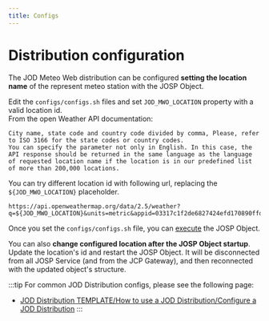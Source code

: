 ```yaml
---
title: Configs
---
```

# Distribution configuration

The JOD Meteo Web distribution can be configured **setting the location name** of the represent meteo station with the JOSP Object.

Edit the ```configs/configs.sh``` files and set ```JOD_MWO_LOCATION``` property with a valid location id.<br/>
From the open Weather API documentation:

    City name, state code and country code divided by comma, Please, refer to ISO 3166 for the state codes or country codes.
    You can specify the parameter not only in English. In this case, the API response should be returned in the same language as the language of requested location name if the location is in our predefined list of more than 200,000 locations.

You can try different location id with following url, replacing the ```${JOD_MWO_LOCATION}``` placeholder.

```
https://api.openweathermap.org/data/2.5/weather?q=${JOD_MWO_LOCATION}&units=metric&appid=03317c1f2de6827424efd170890ffd3c
```

Once you set the ```configs/configs.sh``` file, you can [execute](usage) the JOSP Object.

You can also **change configured location after the JOSP Object startup**.
Update the location's id and restart the JOSP Object.
It will be disconnected from all JOSP Service (and from the JCP Gateway), and then reconnected with the updated object's structure.

:::tip
For common JOD Distribution configs, please see the following page:

* [JOD Distribution TEMPLATE/How to use a JOD Distribution/Configure a JOD Distribution](/docs/references/tools/jod_dist_template/how_to_use_a_jod_distribution/configure_a_jod_distribution)
:::